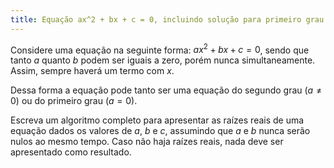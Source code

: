```yaml
---
title: Equação ax^2 + bx + c = 0, incluindo solução para primeiro grau
---
```

::: {#exr-0010}
Considere uma equação na seguinte forma: $ax^2 + bx + c = 0$, sendo que tanto $a$ quanto $b$ podem ser iguais a zero, porém nunca simultaneamente. Assim, sempre haverá um termo com $x$.

Dessa forma a equação pode tanto ser uma equação do segundo grau ($a \neq 0$) ou do primeiro grau ($a = 0$).

Escreva um algoritmo completo para apresentar as raízes reais de uma equação dados os valores de $a$, $b$ e $c$, assumindo que $a$ e $b$ nunca serão nulos ao mesmo tempo. Caso não haja raízes reais, nada deve ser apresentado como resultado.

<!-- @sol-0010 -->
:::
